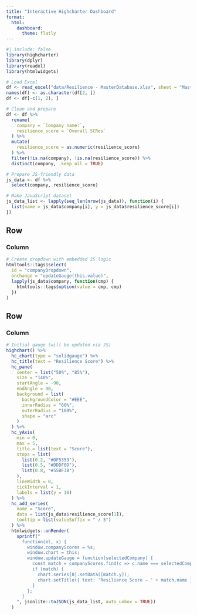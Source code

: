 ```yaml
---
title: "Interactive Highcharter Dashboard"
format:
  html:
    dashboard:
      theme: flatly
---
```


```r
#| include: false
library(highcharter)
library(dplyr)
library(readxl)
library(htmlwidgets)

# Load Excel
df <- read_excel("data/Resilience - MasterDatabase.xlsx", sheet = "MasterData", col_names = FALSE)
names(df) <- as.character(df[2, ])
df <- df[-c(1, 2), ]

# Clean and prepare
df <- df %>%
  rename(
    company = `Company name:`,
    resilience_score = `Overall SCRes`
  ) %>%
  mutate(
    resilience_score = as.numeric(resilience_score)
  ) %>%
  filter(!is.na(company), !is.na(resilience_score)) %>%
  distinct(company, .keep_all = TRUE)

# Prepare JS-friendly data
js_data <- df %>%
  select(company, resilience_score)

# Make JavaScript dataset
js_data_list <- lapply(seq_len(nrow(js_data)), function(i) {
  list(name = js_data$company[i], y = js_data$resilience_score[i])
})
```

## Row {height=20%}

### Column

```r
# Create dropdown with embedded JS logic
htmltools::tags$select(
  id = "companyDropdown",
  onchange = "updateGauge(this.value)",
  lapply(js_data$company, function(cmp) {
    htmltools::tags$option(value = cmp, cmp)
  })
)
```

## Row {height=80%}

### Column

```r
# Initial gauge (will be updated via JS)
highchart() %>%
  hc_chart(type = "solidgauge") %>%
  hc_title(text = "Resilience Score") %>%
  hc_pane(
    center = list("50%", "85%"),
    size = "140%",
    startAngle = -90,
    endAngle = 90,
    background = list(
      backgroundColor = "#EEE",
      innerRadius = "60%",
      outerRadius = "100%",
      shape = "arc"
    )
  ) %>%
  hc_yAxis(
    min = 0,
    max = 5,
    title = list(text = "Score"),
    stops = list(
      list(0.2, "#DF5353"),
      list(0.5, "#DDDF0D"),
      list(0.8, "#55BF3B")
    ),
    lineWidth = 0,
    tickInterval = 1,
    labels = list(y = 16)
  ) %>%
  hc_add_series(
    name = "Score",
    data = list(js_data$resilience_score[1]),
    tooltip = list(valueSuffix = " / 5")
  ) %>%
  htmlwidgets::onRender(
    sprintf("
      function(el, x) {
        window.companyScores = %s;
        window.chart = this;
        window.updateGauge = function(selectedCompany) {
          const match = companyScores.find(c => c.name === selectedCompany);
          if (match) {
            chart.series[0].setData([match.y]);
            chart.setTitle({ text: 'Resilience Score – ' + match.name });
          }
        };
      }
    ", jsonlite::toJSON(js_data_list, auto_unbox = TRUE))
  )
```

